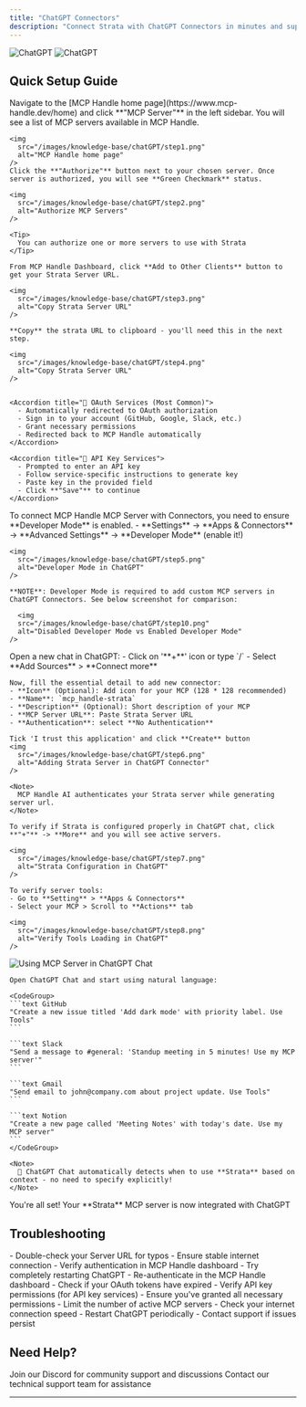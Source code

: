 ```yaml
---
title: "ChatGPT Connectors"
description: "Connect Strata with ChatGPT Connectors in minutes and supercharge your AI coding experience"
---
```

<img
  className="block dark:hidden"
  src="/images/knowledge-base/chatGPT/ChatGPT.png"
  alt="ChatGPT"
/>
<img
  className="hidden dark:block"
  src="/images/knowledge-base/chatGPT/ChatGPT.png"
  alt="ChatGPT"
/>

## Quick Setup Guide

<Steps>
  <Step title="Authorize MCP Servers to Use with Strata">
    Navigate to the [MCP Handle home page](https://www.mcp-handle.dev/home) and click **"MCP Server"** in the left sidebar. You will see a list of MCP servers available in MCP Handle.

    <img
      src="/images/knowledge-base/chatGPT/step1.png"
      alt="MCP Handle home page"
    />    
    Click the **"Authorize"** button next to your chosen server. Once server is authorized, you will see **Green Checkmark** status.

    <img
      src="/images/knowledge-base/chatGPT/step2.png"
      alt="Authorize MCP Servers"
    />

    <Tip>
      You can authorize one or more servers to use with Strata
    </Tip>

  </Step>

  <Step title="Get Strata Server URL">

    From MCP Handle Dashboard, click **Add to Other Clients** button to get your Strata Server URL.
  
    <img
      src="/images/knowledge-base/chatGPT/step3.png"
      alt="Copy Strata Server URL"
    />

    **Copy** the strata URL to clipboard - you'll need this in the next step.

    <img
      src="/images/knowledge-base/chatGPT/step4.png"
      alt="Copy Strata Server URL"
    />


    <Accordion title="🔐 OAuth Services (Most Common)">
      - Automatically redirected to OAuth authorization
      - Sign in to your account (GitHub, Google, Slack, etc.)
      - Grant necessary permissions
      - Redirected back to MCP Handle automatically
    </Accordion>
    
    <Accordion title="🔑 API Key Services">
      - Prompted to enter an API key
      - Follow service-specific instructions to generate key
      - Paste key in the provided field
      - Click **"Save"** to continue
    </Accordion>
  </Step>



  <Step title="Enable Developer Mode">
    To connect MCP Handle MCP Server with Connectors, you need to ensure **Developer Mode** is enabled.
    - **Settings** -> **Apps & Connectors** -> **Advanced Settings** -> **Developer Mode** (enable it!)

    <img
      src="/images/knowledge-base/chatGPT/step5.png"
      alt="Developer Mode in ChatGPT"
    />

    **NOTE**: Developer Mode is required to add custom MCP servers in ChatGPT Connectors. See below screenshot for comparison:
    
      <img
      src="/images/knowledge-base/chatGPT/step10.png"
      alt="Disabled Developer Mode vs Enabled Developer Mode"
    />

  </Step>

  <Step title="Add MCP Connector">
    Open a new chat in ChatGPT:
    - Click on '**+**' icon or type `/`
    - Select **Add Sources** > **Connect more**

    Now, fill the essential detail to add new connector:
    - **Icon** (Optional): Add icon for your MCP (128 * 128 recommended)
    - **Name**: `mcp_handle-strata`
    - **Description** (Optional): Short description of your MCP
    - **MCP Server URL**: Paste Strata Server URL
    - **Authentication**: select **No Authentication**

    Tick 'I trust this application' and click **Create** button
    <img
      src="/images/knowledge-base/chatGPT/step6.png"
      alt="Adding Strata Server in ChatGPT Connector"
    />

    <Note>
      MCP Handle AI authenticates your Strata server while generating server url.
    </Note>

  </Step>

  <Step title="Verify Tools Loading">

    To verify if Strata is configured properly in ChatGPT chat, click **"+"** -> **More** and you will see active servers.
     
    <img
      src="/images/knowledge-base/chatGPT/step7.png"
      alt="Strata Configuration in ChatGPT"
    />

    To verify server tools:
    - Go to **Setting** > **Apps & Connectors**
    - Select your MCP > Scroll to **Actions** tab

    <img
      src="/images/knowledge-base/chatGPT/step8.png"
      alt="Verify Tools Loading in ChatGPT"
    />
    
  </Step>

  <Step title="Start Using in ChatGPT Chat">
    <img
      src="/images/knowledge-base/chatGPT/step9.jpg"
      alt="Using MCP Server in ChatGPT Chat"
    />
    
    Open ChatGPT Chat and start using natural language:
    
    <CodeGroup>
    ```text GitHub
    "Create a new issue titled 'Add dark mode' with priority label. Use Tools"
    ```
    
    ```text Slack
    "Send a message to #general: 'Standup meeting in 5 minutes! Use my MCP server'"
    ```
    
    ```text Gmail
    "Send email to john@company.com about project update. Use Tools"
    ```
    
    ```text Notion
    "Create a new page called 'Meeting Notes' with today's date. Use my MCP server"
    ```
    </CodeGroup>
    
    <Note>
      🎯 ChatGPT Chat automatically detects when to use **Strata** based on context - no need to specify explicitly!
    </Note>
  </Step>

  <Step title="Happy Building! 🎉">
    You're all set! Your **Strata** MCP server is now integrated with ChatGPT
  </Step>
</Steps>

## Troubleshooting

<AccordionGroup>
  <Accordion title="🔧 Tools Not Appearing">
    - Double-check your Server URL for typos
    - Ensure stable internet connection
    - Verify authentication in MCP Handle dashboard
    - Try completely restarting ChatGPT
  </Accordion>
  
  <Accordion title="🔐 Authentication Issues">
    - Re-authenticate in the MCP Handle dashboard
    - Check if your OAuth tokens have expired
    - Verify API key permissions (for API key services)
    - Ensure you've granted all necessary permissions
  </Accordion>
  
  <Accordion title="⚡ Performance Issues">
    - Limit the number of active MCP servers
    - Check your internet connection speed
    - Restart ChatGPT periodically
    - Contact support if issues persist
  </Accordion>
</AccordionGroup>

## Need Help?

<CardGroup cols={2}>
  <Card title="Community" icon="discord">
    Join our Discord for community support and discussions
  </Card>
  <Card title="Support" icon="headphones">
    Contact our technical support team for assistance
  </Card>
</CardGroup>

---